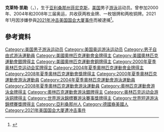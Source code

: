 {{MedalTableTop}}
{{MedalCountry|{{USA}}}}
{{MedalSport|男子[[游泳|游泳]]}}
{{MedalCompetition|[[奧林匹克運動會|奧林匹克運動會]]}}
{{MedalGold | [[2004年夏季奧林匹克運動會|2004年雅典]]<ref>{{cite web |url=http://sportsillustrated.cnn.com/olympics/2004/schedules/117BySport.html |title=2004 Olympic Games swimming results |accessdate=2007-07-22 |archive-date=2006-05-09 |archive-url=https://web.archive.org/web/20060509051921/http://sportsillustrated.cnn.com/olympics/2004/schedules/117BySport.html |dead-url=no }}</ref> | [[2004年夏季奧林匹克運動會游泳比賽|4x200米自由泳接力]]}}
{{MedalGold| [[2008年夏季奧林匹克運動會|2008年北京]] | [[2008年夏季奧林匹克運動會游泳比賽|4x200米自由泳接力]]}}
{{MedalSilver | [[2000年夏季奧林匹克運動會|2000年悉尼]]<ref>{{cite web |url=http://espn.go.com/oly/summer00/swimming/index.html |title=ESPN Sydney Swimming |accessdate=2007-07-22 |archive-date=2007-08-21 |archive-url=https://web.archive.org/web/20070821022752/http://www.espn.go.com/oly/summer00/swimming/index.html |dead-url=no }}</ref> | [[2000年夏季奧林匹克運動會游泳比賽|4x200米自由泳接力]]}}
{{MedalBronze | [[2000年夏季奧林匹克運動會|2000年悉尼]] | [[2000年夏季奧林匹克運動會游泳比賽|400米自由泳]]}}
{{MedalBronze | [[2004年夏季奧林匹克運動會|2004年雅典]] | [[2004年夏季奧林匹克運動會游泳比賽|400米自由泳]]}}
{{MedalBottom}}

'''克莱特·凯勒'''（{{lang-en|'''Klete Keller'''}}，{{bd|1982年|3月21日}}），生于[[亚利桑那州|亚利桑那州]][[菲尼克斯_(亚利桑那州)|菲尼克斯]]，[[美国|美国]]男子[[游泳|游泳]]运动员。曾参加2000年、2004年和2008年三届奥运，共收获两枚金牌、一枚银牌和两枚铜牌。2021年1月因涉嫌參與[[2021年冲击美国国会大厦事件|2021年冲击美国国会大厦事件]]而被逮捕<ref>{{cite news |title=Why Olympic Swimmer Klete Keller, Arrested for Allegedly Invading the Capitol, Probably Won't Lose His Olympic Medals |url=https://time.com/5929553/klete-keller-olympic-medals-capitol-riot/ |accessdate=2021-01-15 |work=時代雜誌 |language=en |archive-date=2021-01-29 |archive-url=https://web.archive.org/web/20210129045046/https://time.com/5929553/klete-keller-olympic-medals-capitol-riot/ }}</ref>。

==參考資料==
<div class="references-small">
<references />
</div>

{{DEFAULTSORT:Klete, Keller}}
[[Category:美国男子游泳运动员|Category:美国男子游泳运动员]]
[[Category:美国奥运游泳运动员|Category:美国奥运游泳运动员]]
[[Category:男子自由式游泳運動員|Category:男子自由式游泳運動員]]
[[Category:美國奧林匹克運動會金牌得主|Category:美國奧林匹克運動會金牌得主]]
[[Category:美國奧林匹克運動會銀牌得主|Category:美國奧林匹克運動會銀牌得主]]
[[Category:美國奧林匹克運動會銅牌得主|Category:美國奧林匹克運動會銅牌得主]]
[[Category:2000年夏季奥林匹克运动会奖牌得主|Category:2000年夏季奥林匹克运动会奖牌得主]]
[[Category:2004年夏季奧林匹克運動會金牌得主|Category:2004年夏季奧林匹克運動會金牌得主]]
[[Category:2008年夏季奧林匹克運動會獎牌得主|Category:2008年夏季奧林匹克運動會獎牌得主]]
[[Category:2000年夏季奧林匹克運動會游泳運動員|Category:2000年夏季奧林匹克運動會游泳運動員]]
[[Category:2004年夏季奧林匹克運動會游泳運動員|Category:2004年夏季奧林匹克運動會游泳運動員]]
[[Category:2008年夏季奧林匹克運動會游泳運動員|Category:2008年夏季奧林匹克運動會游泳運動員]]
[[Category:奧林匹克運動會游泳金牌得主|Category:奧林匹克運動會游泳金牌得主]]
[[Category:奧林匹克運動會游泳銀牌得主|Category:奧林匹克運動會游泳銀牌得主]]
[[Category:奥林匹克运动会游泳铜牌得主|Category:奥林匹克运动会游泳铜牌得主]]
[[Category:世界游泳錦標賽游泳賽事獎牌得主|Category:世界游泳錦標賽游泳賽事獎牌得主]]
[[Category:世界短道游泳錦標賽獎牌得主|Category:世界短道游泳錦標賽獎牌得主]]
[[Category:亞利桑那州人|Category:亞利桑那州人]]
[[Category:德國裔美國人|Category:德國裔美國人]]
[[Category:2021年美国国会大厦遭冲击事件|Category:2021年美国国会大厦遭冲击事件]]